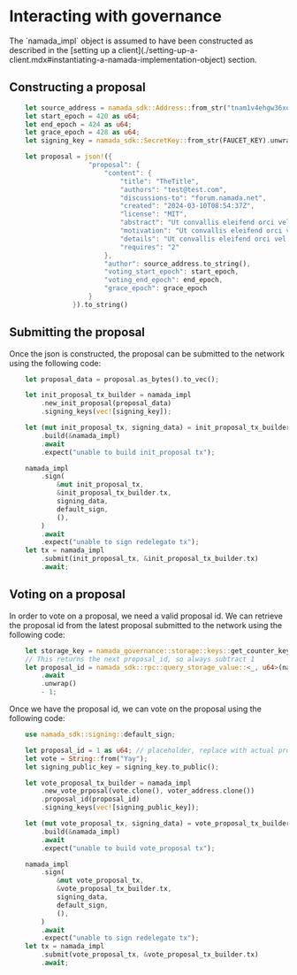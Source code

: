 
# Interacting with governance

<Callout type="info">
The `namada_impl` object is assumed to have been constructed as described in the [setting up a client](./setting-up-a-client.mdx#instantiating-a-namada-implementation-object) section.
</Callout>

## Constructing a proposal
```rust
    let source_address = namada_sdk::Address::from_str("tnam1v4ehgw36xq6ngs3ng5crvdpngg6yvsecx4znjdfegyurgwzzx4pyywfexuuyys69gc6rzdfnryrntx").unwrap();
    let start_epoch = 420 as u64;
    let end_epoch = 424 as u64;
    let grace_epoch = 428 as u64;
    let signing_key = namada_sdk::SecretKey::from_str(FAUCET_KEY).unwrap();

    let proposal = json!({
                    "proposal": {
                        "content": {
                            "title": "TheTitle",
                            "authors": "test@test.com",
                            "discussions-to": "forum.namada.net",
                            "created": "2024-03-10T08:54:37Z",
                            "license": "MIT",
                            "abstract": "Ut convallis eleifend orci vel venenatis. Duis vulputate metus in lacus sollicitudin vestibulum. Suspendisse vel velit ac est consectetur feugiat nec ac urna. Ut faucibus ex nec dictum fermentum. Morbi aliquet purus at sollicitudin ultrices. Quisque viverra varius cursus. Praesent sed mauris gravida, pharetra turpis non, gravida eros. Nullam sed ex justo. Ut at placerat ipsum, sit amet rhoncus libero. Sed blandit non purus non suscipit. Phasellus sed quam nec augue bibendum bibendum ut vitae urna. Sed odio diam, ornare nec sapien eget, congue viverra enim.",
                            "motivation": "Ut convallis eleifend orci vel venenatis. Duis vulputate metus in lacus sollicitudin vestibulum. Suspendisse vel velit ac est consectetur feugiat nec ac urna. Ut faucibus ex nec dictum fermentum. Morbi aliquet purus at sollicitudin ultrices.",
                            "details": "Ut convallis eleifend orci vel venenatis. Duis vulputate metus in lacus sollicitudin vestibulum. Suspendisse vel velit ac est consectetur feugiat nec ac urna. Ut faucibus ex nec dictum fermentum. Morbi aliquet purus at sollicitudin ultrices. Quisque viverra varius cursus. Praesent sed mauris gravida, pharetra turpis non, gravida eros.",
                            "requires": "2"
                        },
                        "author": source_address.to_string(),
                        "voting_start_epoch": start_epoch,
                        "voting_end_epoch": end_epoch,
                        "grace_epoch": grace_epoch
                    }
                }).to_string()
```
## Submitting the proposal

Once the json is constructed, the proposal can be submitted to the network using the following code:

```rust
    let proposal_data = proposal.as_bytes().to_vec();

    let init_proposal_tx_builder = namada_impl
        .new_init_proposal(proposal_data)
        .signing_keys(vec![signing_key]);

    let (mut init_proposal_tx, signing_data) = init_proposal_tx_builder
        .build(&namada_impl)
        .await
        .expect("unable to build init_proposal tx");

    namada_impl
        .sign(
            &mut init_proposal_tx,
            &init_proposal_tx_builder.tx,
            signing_data,
            default_sign,
            (),
        )
        .await
        .expect("unable to sign redelegate tx");
    let tx = namada_impl
        .submit(init_proposal_tx, &init_proposal_tx_builder.tx)
        .await;
```

## Voting on a proposal

In order to vote on a proposal, we need a valid proposal id. We can retrieve the proposal id from the latest proposal submitted to the network using the following code:

```rust
    let storage_key = namada_governance::storage::keys::get_counter_key();
    // This returns the next proposal_id, so always subtract 1
    let proposal_id = namada_sdk::rpc::query_storage_value::<_, u64>(namada_impl.client(), &storage_key)
        .await
        .unwrap()
        - 1;
```


Once we have the proposal id, we can vote on the proposal using the following code:

```rust
    use namada_sdk::signing::default_sign;

    let proposal_id = 1 as u64; // placeholder, replace with actual proposal id
    let vote = String::from("Yay");
    let signing_public_key = signing_key.to_public();

    let vote_proposal_tx_builder = namada_impl
        .new_vote_prposal(vote.clone(), voter_address.clone())
        .proposal_id(proposal_id)
        .signing_keys(vec![signing_public_key]);

    let (mut vote_proposal_tx, signing_data) = vote_proposal_tx_builder
        .build(&namada_impl)
        .await
        .expect("unable to build vote_proposal tx");

    namada_impl
        .sign(
            &mut vote_proposal_tx,
            &vote_proposal_tx_builder.tx,
            signing_data,
            default_sign,
            (),
        )
        .await
        .expect("unable to sign redelegate tx");
    let tx = namada_impl
        .submit(vote_proposal_tx, &vote_proposal_tx_builder.tx)
        .await;